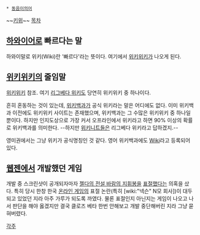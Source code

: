 * [[동음이의어]]


~~[[키위]]~~
[[목차]]
== [[하와이]]어로 빠르다는 말 ==
하와이말로 위키(Wiki)란 '빠르다'라는 뜻이다.
여기에서 [[위키위키]]가 나오게 된다.
== [[위키위키]]의 줄임말 ==
[[위키위키]] 참조. 여기 [[리그베다 위키]]도 당연히 위키위키 중 하나이다.

흔히 혼동하는 것이 있는데, [[위키백과]]가 공식 위키라는 말은 어디에도 없다. 이미 위키백과 이전에도 위키위키 사이트는 존재했으며, 위키백과는 그 수많은 위키위키 중 하나일 뿐이다. 하지만 인지도상으로 가장 커서 오프라인에서 위키라고 하면 90% 이상의 확률로 위키백과를 의미한다. --하지만 [[위키니트]]들은 리그베다 위키라고 답하겠지.-- 

영미권에서는 그냥 위키가 공식명칭인 것 같다. 영어 위키백과에도 [http://en.wikipedia.org/wiki/Wiki Wiki]라고 등록되어있다.
== [[웹젠]]에서 개발했던 게임 ==
개발 중 스크린샷이 공개되자마자 [[젤다의 전설 바람의 지휘봉]]을 [[표절]]했다는 의혹을 샀다. 특히 당시 한창 한국 [[온라인 게임]]의 표절 논란(특히 [wiki:"넥슨" N모 회사])이 대두되고 있었던 지라 아주 가루가 되도록 까였다.
물론 표절인지 아닌지는 게임이 나오고 나서 판단을 해야 옳겠지만 결국 클로즈 베타 한번 안해보고 개발 중단해버린 지라 그냥 묻혀버렸다.


[[각주]]
